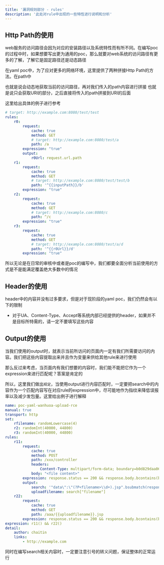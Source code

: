 ```yaml
---
title: '漏洞规则部分 - rules'
description: '此处对rule中出现的一些特性进行说明和分析'
---
```


## Http Path的使用

web服务的访问路径会因为对应的安装路径以及系统特性而有所不同。在编写poc的过程中时，如果想要写出更为通用的poc，那么就要对web系统的访问路径有更多的了解，了解它是固定路径还是动态路径

在yaml poc中，为了应对更多的网络环境，这里提供了两种拼接Http Path的方法。在path中

<AccordionGroup>
  <Accordion title="如果以 / 开头，取的传入 url 的 dir path 拼接的">
    也就是说会动态地获取当前的访问路径，再对我们传入的path内容进行拼接
  </Accordion>

  <Accordion title="如果以^开头，取 path 作为请求路径">
    也就是说只会获取URI的部分，之后直接将传入的path拼接到URI的后面
  </Accordion>
</AccordionGroup>

这里给出具体的例子进行参考

```yaml
# target: http://example.com:8080/test/test
rules:
	r0:
		request:
			cache: true
			method: GET
			# target: http://example.com:8080/test/a
			path: /a
		expression: "true"
		output:
			r0Url: request.url.path
	r1:
		request:
			cache: true
			method: GET
			# target: http://example.com:8080/test/test/b
			path: '^{{inputPath}}/b'
		expression: "true"
	r2:
		request:
			cache: true
			method: GET
			# target: http://example.com:8080/c
			path: ^/c
		expression: "true"
	r3:
		request:
			cache: true
			method: GET
			# target: http://example.com:8080/test/a/d
			path: '^{{r0Url}}/d'
		expression: "true"
```

所以无论是在日常的审核中或者是poc的编写中，我们都要全面分析当前使用的方式是不是能满足覆盖绝大多数中的情况

## Header的使用

header中的内容并没有过多要求，但是对于现阶段的yaml poc，我们仍然会有以下的限制

- 对于UA、Content-Type、Accept等系统内部已经提供的header，如果并不是目标所特需的，请一定不要填写这些内容

## Output的使用

当我们使用的output时，就表示当前所访问的页面内一定有我们所需要访问的内容。我们把这些内容提取出来并且作为变量来供给其他rule来进行使用

那么反过来考虑，当页面内有我们想要的内容时，我们能不能把它作为一个expression来进行匹配呢？答案是肯定的

所以，这里我们做出`规定`，当使用output进行内容匹配时，一定要把search中的内容作为一个匹配内容写在对应rule的expression中，尽可能地作为指纹来降低误报率以及减少发包量。这里给出例子进行解释

```yaml
name: poc-yaml-wanhuoa-upload-rce
manual: true
transport: http
set:
	rfilename: randomLowercase(4)
	r2: randomInt(40000, 44800)
	r3: randomInt(40000, 44800)
rules:
	r11:
		request:
			cache: true
			method: POST
			path: /xxx/controller
			headers:
			    Content-Type: multipart/form-data; boundary=b0d829daa06c13d6b3e16b0ad21d1eed
			body: "<file content>"
		expression: response.status == 200 && response.body.bcontains(b"success") && "\"data\":\\d+\\.jsp".bmatches(response.body)
		output:
			search: '"data\":\"(?P<filename>\\d+).jsp".bsubmatch(response.body)'
			uploadfilename: search["filename"]
	r22:
		request:
			cache: true
			method: GET
			path: /aaa/{{uploadfilename}}.jsp
		expression: response.status == 200 && response.body.bcontains(bytes(string(r2 * r3)))
expression: r11() && r22()
detail:
	author: chaitin
	links:
		- http://example.com
```

<Warning>同时在编写search相关内容时，一定要注意引号的转义问题，保证整体的正常运行</Warning>

